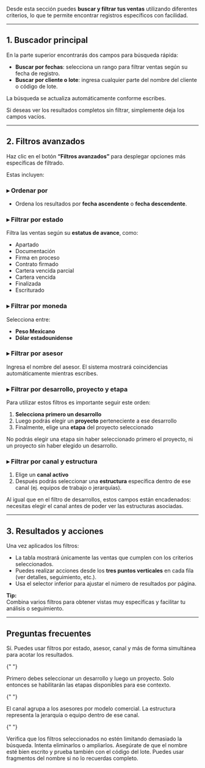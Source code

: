 Desde esta sección puedes **buscar y filtrar tus ventas** utilizando diferentes criterios, lo que te permite encontrar registros específicos con facilidad.

---

## 1. Buscador principal

En la parte superior encontrarás dos campos para búsqueda rápida:

- **Buscar por fechas**: selecciona un rango para filtrar ventas según su fecha de registro.
- **Buscar por cliente o lote**: ingresa cualquier parte del nombre del cliente o código de lote.

<Check>La búsqueda se actualiza automáticamente conforme escribes.</Check>

<Info>
  Si deseas ver los resultados completos sin filtrar, simplemente deja los
  campos vacíos.
</Info>

---

## 2. Filtros avanzados

Haz clic en el botón **“Filtros avanzados”** para desplegar opciones más específicas de filtrado.

Estas incluyen:

### ▸ Ordenar por

- Ordena los resultados por **fecha ascendente** o **fecha descendente**.

### ▸ Filtrar por estado

Filtra las ventas según su **estatus de avance**, como:

- Apartado
- Documentación
- Firma en proceso
- Contrato firmado
- Cartera vencida parcial
- Cartera vencida
- Finalizada
- Escriturado

### ▸ Filtrar por moneda

Selecciona entre:

- **Peso Mexicano**
- **Dólar estadounidense**

### ▸ Filtrar por asesor

Ingresa el nombre del asesor. El sistema mostrará coincidencias automáticamente mientras escribes.

### ▸ Filtrar por desarrollo, proyecto y etapa

Para utilizar estos filtros es importante seguir este orden:

1. **Selecciona primero un desarrollo**
2. Luego podrás elegir un **proyecto** perteneciente a ese desarrollo
3. Finalmente, elige una **etapa** del proyecto seleccionado

<Note>
  No podrás elegir una etapa sin haber seleccionado primero el proyecto, ni un
  proyecto sin haber elegido un desarrollo.
</Note>

### ▸ Filtrar por canal y estructura

1. Elige un **canal activo**
2. Después podrás seleccionar una **estructura** específica dentro de ese canal (ej. equipos de trabajo o jerarquías).

<Check>
  Al igual que en el filtro de desarrollos, estos campos están encadenados:
  necesitas elegir el canal antes de poder ver las estructuras asociadas.
</Check>

---

## 3. Resultados y acciones

Una vez aplicados los filtros:

- La tabla mostrará únicamente las ventas que cumplen con los criterios seleccionados.
- Puedes realizar acciones desde los **tres puntos verticales** en cada fila (ver detalles, seguimiento, etc.).
- Usa el selector inferior para ajustar el número de resultados por página.

<Card>
  <b>Tip:</b>
  <br />
  Combina varios filtros para obtener vistas muy específicas y facilitar tu
  análisis o seguimiento.
</Card>

---

## Preguntas frecuentes

<AccordionGroup type="multiple">
  <Accordion title="¿Puedo combinar varios filtros a la vez?">
    Sí. Puedes usar filtros por estado, asesor, canal y más de forma simultánea para acotar los resultados.
  </Accordion>

{" "}

<Accordion title="¿Por qué no puedo seleccionar una etapa directamente?">
  Primero debes seleccionar un desarrollo y luego un proyecto. Solo entonces se
  habilitarán las etapas disponibles para ese contexto.
</Accordion>

{" "}

<Accordion title="¿Qué diferencia hay entre canal y estructura?">
  El canal agrupa a los asesores por modelo comercial. La estructura representa
  la jerarquía o equipo dentro de ese canal.
</Accordion>

{" "}

<Accordion title="¿Por qué no aparece ningún resultado?">
  Verifica que los filtros seleccionados no estén limitando demasiado la
  búsqueda. Intenta eliminarlos o ampliarlos.
</Accordion>

  <Accordion title="¿Qué hago si no encuentro una venta por nombre?">
    Asegúrate de que el nombre esté bien escrito y prueba también con el código del lote. Puedes usar fragmentos del nombre si no lo recuerdas completo.
  </Accordion>
</AccordionGroup>
